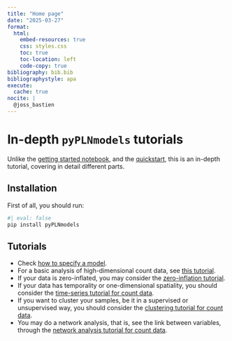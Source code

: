 ```yaml
---
title: "Home page"
date: "2025-03-27"
format:
  html:
    embed-resources: true
    css: styles.css
    toc: true
    toc-location: left
    code-copy: true
bibliography: bib.bib
bibliographystyle: apa
execute:
  cache: true
nocite: |
  @joss_bastien
---
```


# In-depth `pyPLNmodels` tutorials
Unlike the [getting started
notebook](https://github.com/PLN-team/pyPLNmodels/blob/main/Getting_started.ipynb),
and the [quickstart](https://github.com/PLN-team/pyPLNmodels), this is an
in-depth tutorial, covering in detail different parts.

## Installation

First of all, you should run:

```python
#| eval: false
pip install pyPLNmodels
```

## Tutorials

- Check [how to specify a model](model_specifying.html).
- For a basic analysis of high-dimensional count data, see [this tutorial](basic_analysis.html).
- If your data is zero-inflated, you may consider the [zero-inflation tutorial](zero_inflation.html).
- If your data has temporality or one-dimensional spatiality, you should consider the [time-series tutorial for count data](autoreg.html).
- If you want to cluster your samples, be it in a supervised or unsupervised way, you should consider the [clustering tutorial for count data](clustering.html).
- You may do a network analysis, that is, see the link between variables, through the [network analysis tutorial for count data](network_analysis.html).
